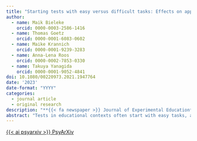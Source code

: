 ```yaml
---
title: "Starting tests with easy versus difficult tasks: Effects on appraisals and emotions"
author:
  - name: Maik Bieleke
    orcid: 0000-0003-2586-1416
  - name: Thomas Goetz
    orcid: 0000-0001-6083-0602
  - name: Maike Krannich
    orcid: 0000-0001-9239-3283
  - name: Anna-Lena Roos
    orcid: 0000-0002-7853-0330
  - name: Takuya Yanagida
    orcid: 0000-0001-9052-4841
doi: 10.1080/00220973.2021.1947764
date: '2023'
date-format: "YYYY"
categories:
  - journal article
  - original research
description: "**{{< fa newspaper >}} Journal of Experimental Education**"
abstract: "Tests in educational contexts often start with easy tasks, assuming that this fosters positive experiences—a sense of control, higher valuing of the test, and more positive and less negative emotions. Although intuitive and widespread, this assumption lacks an empirical basis and a theoretical framework. We conducted a field experiment and randomly assigned 208 students to an easy-to-difficult or a difficult-to-easy condition in a mathematics test. Perceived challenge was measured along with control appraisals, value appraisals, and emotions (enjoyment, pride, anxiety, anger, boredom). While students starting with easy tasks felt less challenged than students starting with difficult tasks in Part 1, no differences emerged regarding control and value appraisals and emotions. In Part 2, students who had started with easy tasks proceeded to difficult tasks and reported a higher level of challenge, less value and control, and less positive and more negative emotions than students who proceeded from difficult-to-easy tasks. Control and value appraisals mediated the differences between the two conditions, especially regarding positive emotions. These results cast doubt on the preference for easy-to-difficult over difficult-to-easy task orders, revealing their potential for causing adverse experiences at the end of the test (e.g., reflecting contrast effects)."
---
```


<a class="btn btn-dark rounded-pill" href="https://psyarxiv.com/bd6fm/" role="button">{{< ai psyarxiv >}} PsyArXiv</a>
